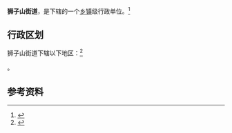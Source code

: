 {{中国乡级行政区|42/01/11/003/000}}

'''狮子山街道'''，是{{PRC admin/fullname|42/01/11/003/000|3}}下辖的一个[[乡镇|乡镇]]级行政单位。<ref>{{PRC admin/ref sgc|{{PRC admin/parent|42/01/11/003/000}}}}</ref>

== 行政区划 ==

狮子山街道下辖以下地区：<ref>{{PRC admin/ref sgc|42/01/11/003/000}}</ref>

{{PRC admin/children|42/01/11/003/000}}。

== 参考资料 ==

{{reflist}}

{{行政区划小作品}}
{{PRC admin/navcat|42/01/11/003/000}}